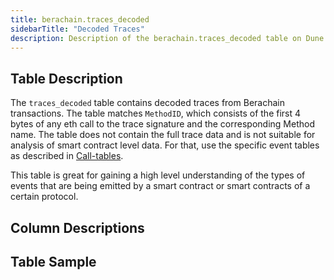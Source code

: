 ```yaml
---
title: berachain.traces_decoded
sidebarTitle: "Decoded Traces"
description: Description of the berachain.traces_decoded table on Dune
---
```


## Table Description

The `traces_decoded` table contains decoded traces from Berachain transactions. The table matches `MethodID`, which consists of the first 4 bytes of any eth call to the trace signature and the corresponding Method name. The table does not contain the full trace data and is not suitable for analysis of smart contract level data. For that, use the specific event tables as described in [Call-tables](/data-catalog/evm/berachain/decoded/traces-decoded). 

This table is great for gaining a high level understanding of the types of events that are being emitted by a smart contract or smart contracts of a certain protocol.

## Column Descriptions


<ColumnDescriptions tableSchema="berachain" tableName="traces_decoded" />

## Table Sample


<TableSample tableSchema="berachain" tableName="traces_decoded" /> 